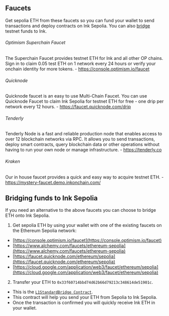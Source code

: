 ## Faucets

Get sepolia ETH from these faucets so you can fund your wallet to send transactions and deploy contracts on Ink Sepolia. You can also [bridge](/quick-start/faucets#bridging-funds-to-ink-sepolia) testnet funds to Ink.

###### Optimism Superchain Faucet
The Superchain Faucet provides testnet ETH for Ink and all other OP chains. Sign in to claim 0.05 test ETH on 1 network every 24 hours or verify your onchain identity for more tokens.
    - https://console.optimism.io/faucet 
###### Quicknode
Quicknode faucet is an easy to use Multi-Chain Faucet. You can use Quicknode Faucet to claim Ink Sepolia for testnet ETH for free - one drip per network every 12 hours.
    - https://faucet.quicknode.com/drip
###### Tenderly
Tenderly Node is a fast and reliable production node that enables access to over 12 blockchain networks via RPC. It allows you to send transactions, deploy smart contracts, query blockchain data or other operations without having to run your own node or manage infrastructure.
    - https://tenderly.co
###### Kraken
Our in house faucet provides a quick and easy way to acquire testnet ETH.
    - https://mystery-faucet.demo.inkonchain.com/

## Bridging funds to Ink Sepolia

If you need an alternative to the above faucets you can choose to bridge ETH onto Ink Sepolia.

1. Get sepolia ETH by using your wallet with one of the existing faucets on the Ethereum Sepolia network:

* [https://console.optimism.io/faucet](https://console.optimism.io/faucet)
* [https://www.alchemy.com/faucets/ethereum-sepolia](https://www.alchemy.com/faucets/ethereum-sepolia)
* [https://faucet.quicknode.com/ethereum/sepolia](https://faucet.quicknode.com/ethereum/sepolia)
* [https://cloud.google.com/application/web3/faucet/ethereum/sepolia](https://cloud.google.com/application/web3/faucet/ethereum/sepolia)

2. Transfer your ETH to `0x33f60714bbd74d62b66d79213c348614de51901c`.
- This is the [`L1StandardBridge Contract`](https://eth-sepolia.blockscout.com/address/0x33f60714BbD74d62b66D79213C348614DE51901C).
- This contract will help you send your ETH from Sepolia to Ink Sepolia.
- Once the transaction is confirmed you will quickly receive Ink ETH in your wallet.
